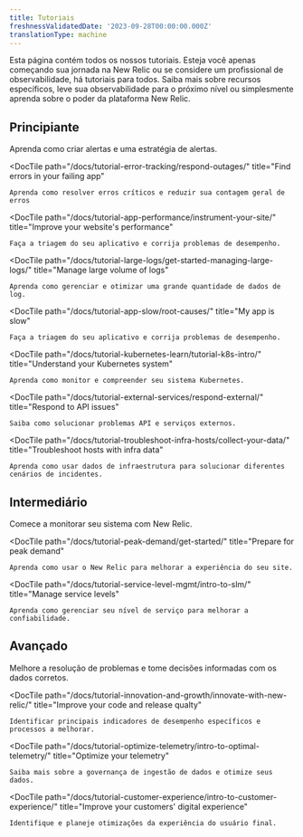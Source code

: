 ```yaml
---
title: Tutoriais
freshnessValidatedDate: '2023-09-28T00:00:00.000Z'
translationType: machine
---
```


Esta página contém todos os nossos tutoriais. Esteja você apenas começando sua jornada na New Relic ou se considere um profissional de observabilidade, há tutoriais para todos. Saiba mais sobre recursos específicos, leve sua observabilidade para o próximo nível ou simplesmente aprenda sobre o poder da plataforma New Relic.

## Principiante

<DocTiles>
  <DocTile
    path="/docs/tutorial-create-alerts/create-new-relic-alerts/"
    title="Create and manage alerts"
  >
    Aprenda como criar alertas e uma estratégia de alertas.
  </DocTile>

  <DocTile
    path="/docs/tutorial-error-tracking/respond-outages/"
    title="Find errors in your failing app"
  >
    Aprenda como resolver erros críticos e reduzir sua contagem geral de erros
  </DocTile>

  <DocTile
    path="/docs/tutorial-app-performance/instrument-your-site/"
    title="Improve your website's performance"
  >
    Faça a triagem do seu aplicativo e corrija problemas de desempenho.
  </DocTile>

  <DocTile
    path="/docs/tutorial-large-logs/get-started-managing-large-logs/"
    title="Manage large volume of logs"
  >
    Aprenda como gerenciar e otimizar uma grande quantidade de dados de log.
  </DocTile>

  <DocTile
    path="/docs/tutorial-app-slow/root-causes/"
    title="My app is slow"
  >
    Faça a triagem do seu aplicativo e corrija problemas de desempenho.
  </DocTile>

  <DocTile
    path="/docs/tutorial-kubernetes-learn/tutorial-k8s-intro/"
    title="Understand your Kubernetes system"
  >
    Aprenda como monitor e compreender seu sistema Kubernetes.
  </DocTile>

  <DocTile
    path="/docs/tutorial-external-services/respond-external/"
    title="Respond to API issues"
  >
    Saiba como solucionar problemas API e serviços externos.
  </DocTile>

  <DocTile
    path="/docs/tutorial-troubleshoot-infra-hosts/collect-your-data/"
    title="Troubleshoot hosts with infra data"
  >
    Aprenda como usar dados de infraestrutura para solucionar diferentes cenários de incidentes.
  </DocTile>
</DocTiles>

## Intermediário

<DocTiles>
  <DocTile
    path="/docs/tutorial-dd-migration/migrating-from-dd/"
    title="Migrate from Datadog"
  >
    Comece a monitorar seu sistema com New Relic.
  </DocTile>

  <DocTile
    path="/docs/tutorial-peak-demand/get-started/"
    title="Prepare for peak demand"
  >
    Aprenda como usar o New Relic para melhorar a experiência do seu site.
  </DocTile>

  <DocTile
    path="/docs/tutorial-service-level-mgmt/intro-to-slm/"
    title="Manage service levels"
  >
    Aprenda como gerenciar seu nível de serviço para melhorar a confiabilidade.
  </DocTile>
</DocTiles>

## Avançado

<DocTiles>
  <DocTile
    path="/docs/tutorial-reporting-data/capture-the-right-data/"
    title="Capture the right data"
  >
    Melhore a resolução de problemas e tome decisões informadas com os dados corretos.
  </DocTile>

  <DocTile
    path="/docs/tutorial-innovation-and-growth/innovate-with-new-relic/"
    title="Improve your code and release qualty"
  >
    Identificar principais indicadores de desempenho específicos e processos a melhorar.
  </DocTile>

  <DocTile
    path="/docs/tutorial-optimize-telemetry/intro-to-optimal-telemetry/"
    title="Optimize your telemetry"
  >
    Saiba mais sobre a governança de ingestão de dados e otimize seus dados.
  </DocTile>

  <DocTile
    path="/docs/tutorial-customer-experience/intro-to-customer-experience/"
    title="Improve your customers' digital experience"
  >
    Identifique e planeje otimizações da experiência do usuário final.
  </DocTile>
</DocTiles>

